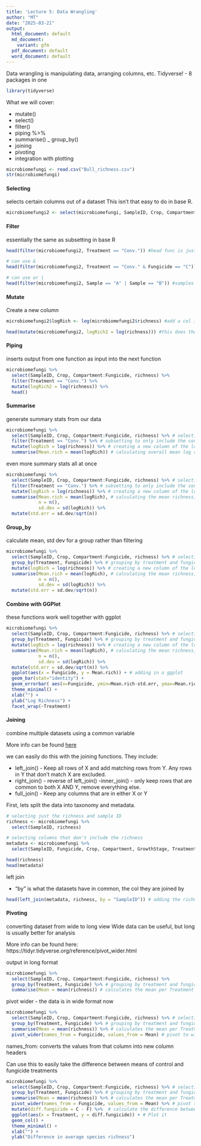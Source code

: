 ```yaml
---
title: 'Lecture 5: Data Wrangling'
author: "MT"
date: "2025-03-21"
output:
  html_document: default
  md_document:
    variant: gfm
  pdf_document: default
  word_document: default
---
```


Data wrangling is manipulating data, arranging columns, etc. 
Tidyverse! - 8 packages in one 

```r
library(tidyverse)
```

What we will cover:  

  - mutate()
  - select()
  - filter()
  - piping %>%
  - summarise()
  _ group_by()
  - joining
  - pivoting
  - integration with plotting 
  
```r
microbiomefungi <- read.csv("Bull_richness.csv")
str(microbiomefungi)
```


#### Selecting
selects certain columns out of a dataset
This isn't that easy to do in base R. 
```r
microbiomefungi2 <- select(microbiomefungi, SampleID, Crop, Compartment:Fungicide, richness)
```


#### Filter
essentially the same as subsetting in base R 
```r
head(filter(microbiomefungi2, Treatment == "Conv.")) #head func is just to output first 5 rows for demonstration

# can use & 
head(filter(microbiomefungi2, Treatment == "Conv." & Fungicide == "C"))

# can use or |
head(filter(microbiomefungi2, Sample == "A" | Sample == "B")) #samples a or b
```


#### Mutate 
Create a new column 
```r
microbiomefungi2$logRich <- log(microbiomefungi2$richness) #add a col in base R

head(mutate(microbiomefungi2, logRich2 = log(richness))) #this does the same thing as adding a col in base R
```


#### Piping
inserts output from one function as input into the next function 
```r
microbiomefungi %>%
  select(SampleID, Crop, Compartment:Fungicide, richness) %>%
  filter(Treatment == "Conv.") %>%
  mutate(logRich2 = log(richness)) %>%
  head()         
```

#### Summarise
generate summary stats from our data
```r
microbiomefungi %>%
  select(SampleID, Crop, Compartment:Fungicide, richness) %>% # selecting columns
  filter(Treatment == "Conv.") %>% # subsetting to only include the conventional treatment
  mutate(logRich = log(richness)) %>% # creating a new column of the log richness
  summarise(Mean.rich = mean(logRich)) # calculating overall mean log richness within the conventionally managed treatment
```

even more summary stats all at once
```r
microbiomefungi %>%
  select(SampleID, Crop, Compartment:Fungicide, richness) %>% # selecting columns
  filter(Treatment == "Conv.") %>% # subsetting to only include the conventional treatment
  mutate(logRich = log(richness)) %>% # creating a new column of the log richness
  summarise(Mean.rich = mean(logRich), # calculating the mean richness, stdeviation, and standard error
            n = n(), 
            sd.dev = sd(logRich)) %>%
  mutate(std.err = sd.dev/sqrt(n))
```


#### Group_by
calculate mean, std dev for a group rather than filtering 
```r
microbiomefungi %>%
  select(SampleID, Crop, Compartment:Fungicide, richness) %>% # selecting columns
  group_by(Treatment, Fungicide) %>% # grouping by treatment and fungicide to later calculate summary stats by group (each unique treatment and fungicide combination)
  mutate(logRich = log(richness)) %>% # creating a new column of the log richness
  summarise(Mean.rich = mean(logRich), # calculating the mean richness, stdeviation, and standard error
            n = n(), 
            sd.dev = sd(logRich)) %>%
  mutate(std.err = sd.dev/sqrt(n))
```


#### Combine with GGPlot
these functions work well together with ggplot
```r
microbiomefungi %>%
  select(SampleID, Crop, Compartment:Fungicide, richness) %>% # selecting columns
  group_by(Treatment, Fungicide) %>% # grouping by treatment and fungicide to later calculate summary stats by group
  mutate(logRich = log(richness)) %>% # creating a new column of the log richness
  summarise(Mean.rich = mean(logRich), # calculating the mean richness, stdeviation, and standard error
            n = n(), 
            sd.dev = sd(logRich)) %>%
  mutate(std.err = sd.dev/sqrt(n)) %>%
  ggplot(aes(x = Fungicide, y = Mean.rich)) + # adding in a ggplot
  geom_bar(stat="identity") +
  geom_errorbar( aes(x=Fungicide, ymin=Mean.rich-std.err, ymax=Mean.rich+std.err), width=0.4) +
  theme_minimal() +
  xlab("") +
  ylab("Log Richness") +
  facet_wrap(~Treatment)
```


#### Joining
combine multiple datasets using a common variable 

More info can be found [here](https://dplyr.tidyverse.org/reference/mutate-joins.html)

we can easily do this with the joining functions. They include:

- left_join() - Keep all rows of X and add matching rows from Y. Any rows in Y that don’t match X are excluded.
- right_join() - reverse of left_join() 
-inner_join() - only keep rows that are common to both X AND Y, remove everything else. 
- full_join() - Keep any columns that are in either X or Y

First, lets split the data into taxonomy and metadata. 
```r
# selecting just the richness and sample ID
richness <- microbiomefungi %>%
  select(SampleID, richness)

# selecting columns that don't include the richness
metadata <- microbiomefungi %>% 
  select(SampleID, Fungicide, Crop, Compartment, GrowthStage, Treatment, Rep, Sample)

head(richness)
head(metadata)
```

left join

- "by" is what the datasets have in common, the col they are joined by
```r
head(left_join(metadata, richness, by = "SampleID")) # adding the richness data to the metadata based on on the common column of sampleID
```


#### Pivoting
converting dataset from wide to long view 
Wide data can be useful, but long is usually better for analysis 

More info can be found here: https://tidyr.tidyverse.org/reference/pivot_wider.html

output in long format
```r
microbiomefungi %>%
  select(SampleID, Crop, Compartment:Fungicide, richness) %>% 
  group_by(Treatment, Fungicide) %>% # grouping by treatment and fungicide to later calculate summary stats by group
  summarise(Mean = mean(richness)) # calculates the mean per Treatment and Fungicide 
```

pivot wider - the data is in wide format now
```r
microbiomefungi %>%
  select(SampleID, Crop, Compartment:Fungicide, richness) %>% # selecting columns  filter(Class == "Sordariomycetes") %>%
  group_by(Treatment, Fungicide) %>% # grouping by treatment and fungicide to later calculate summary stats by group
  summarise(Mean = mean(richness)) %>% # calculates the mean per Treatment and Fungicide 
  pivot_wider(names_from = Fungicide, values_from = Mean) # pivot to wide format
```
names_from: converts the values from that column into new column headers


Can use this to easily take the difference between means of control and fungicide treatments 
```r
microbiomefungi %>%
  select(SampleID, Crop, Compartment:Fungicide, richness) %>% # selecting columns  
  group_by(Treatment, Fungicide) %>% # grouping by treatment and fungicide to later calculate summary stats by group
  summarise(Mean = mean(richness)) %>% # calculates the mean per Treatment and Fungicide 
  pivot_wider(names_from = Fungicide, values_from = Mean) %>% # pivot to wide format
  mutate(diff.fungicide = C - F) %>%  # calculate the difference between the means. 
  ggplot(aes(x = Treatment, y = diff.fungicide)) + # Plot it 
  geom_col() +
  theme_minimal() +
  xlab("") +
  ylab("Difference in average species richness")
```


